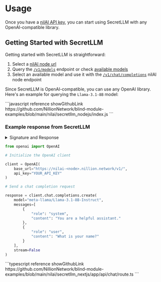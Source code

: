 
# Usage

Once you have a [nilAI API key](build/secretLLM/access.md), you can start using SecretLLM with any OpenAI-compatible library.

## Getting Started with SecretLLM

Getting started with SecretLLM is straightforward:

1. Select a [nilAI node url](/network#nilai-nodes)
2. Query the [`/v1/models`](/api/nilai/get-models-v-1-models-get) endpoint or check [available models](/build/secretLLM/overview#available-models)
3. Select an available model and use it with the [`/v1/chat/completions`](/api/nilai/chat-completion-v-1-chat-completions-post) nilAI node endpoint

Since SecretLLM is OpenAI-compatible, you can use any OpenAI library. Here's an example for querying the `Llama-3.1-8B` model:

<Tabs>

<TabItem value="node" label="Node.js" default>
```javascript reference showGithubLink
https://github.com/NillionNetwork/blind-module-examples/blob/main/nilai/secretllm_nodejs/index.js
```

### Example response from SecretLLM

<details>
<summary>Signature and Response</summary>

```text
Signature: MEYCIQCfafKvn1nRmBdFYyxp+mJrRVaTuuN1ME40TRDC4Wg/HAIhAIpm4H2QCqlPmgnOd8/aJXuvWvIAEzKl3ObbbyFMz6iI
Response: As a fitness coach, I'd say it's not necessarily about which one is better, but rather about balance and moderation. Both salads and pizza can be part of a healthy diet, but it depends on how they're prepared and consumed.

A salad, when made with nutrient-dense ingredients like leafy greens, vegetables, lean proteins, and healthy fats, can be an excellent choice for a healthy meal. It's high in fiber, vitamins, and minerals, and can help support weight loss, improve digestion, and boost energy levels.

On the other hand, pizza, when made with refined flour, processed meats, and high amounts of cheese, can be a less-than-ideal choice. It's high in calories, saturated fat, sodium, and refined carbohydrates, which can lead to weight gain, inflammation, and other health problems.

However, if you're craving pizza, there are ways to make it healthier. Look for options that use:

1. Whole-wheat or cauliflower crust
2. Lean protein sources like chicken, turkey, or plant-based options
3. Fresh vegetables like bell peppers, onions, and mushrooms
4. Low-fat cheese or dairy-free alternatives
5. Herbs and spices for flavor instead of salt and sugar

In contrast, a salad can be made healthier by:

1. Using a variety of colorful vegetables
2. Adding lean protein sources like grilled chicken, salmon, or tofu
3. Incorporating healthy fats like avocado, nuts, or seeds
4. Using a homemade vinaigrette dressing instead of store-bought
5. Limiting or avoiding added sugars and refined grains

Ultimately, the better choice between salad and pizza depends on your individual needs and preferences. If you're looking for a quick, easy, and nutritious meal, a salad might be the way to go. But if you're craving something more indulgent, a healthier pizza option can be a better choice.

As a fitness coach, I always recommend balance and variety in your diet. Aim to include a mix of whole, unprocessed foods, and indulge in moderation. Listen to your body and make choices that nourish your mind, body, and soul.
```

</details>
</TabItem>
<TabItem value="python" label="Python">

```python
from openai import OpenAI

# Initialize the OpenAI client

client = OpenAI(
    base_url="https://nilai-<node>.nillion.network/v1/",
    api_key="YOUR_API_KEY"
)

# Send a chat completion request

response = client.chat.completions.create(
    model="meta-llama/Llama-3.1-8B-Instruct",
    messages=[
        {
            "role": "system",
            "content": "You are a helpful assistant."
        },
        {
            "role": "user",
            "content": "What is your name?"
        }
    ],
    stream=False
)
````

</TabItem>
<TabItem value="javascript" label="Next JS (API routes)">
```typescript reference showGithubLink
https://github.com/NillionNetwork/blind-module-examples/blob/main/nilai/secretllm_nextjs/app/api/chat/route.ts
```
</TabItem>
</Tabs>
